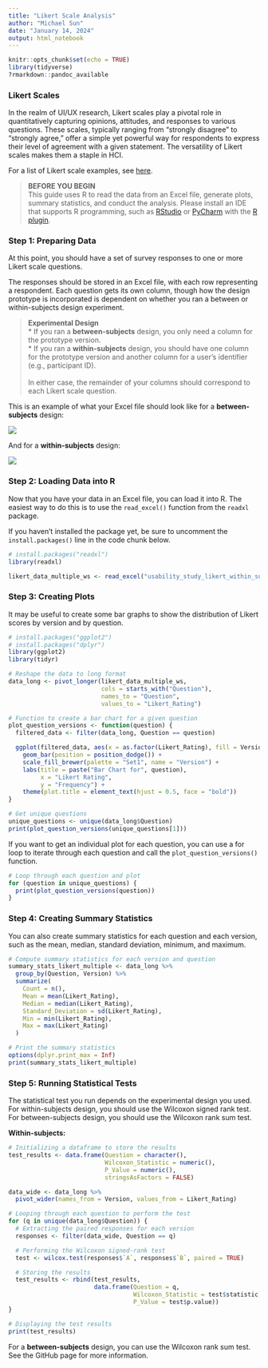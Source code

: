 ```yaml
---
title: "Likert Scale Analysis"
author: "Michael Sun"
date: "January 14, 2024"
output: html_notebook
---
```


```r
knitr::opts_chunk$set(echo = TRUE)
library(tidyverse)
?rmarkdown::pandoc_available
```
### Likert Scales

In the realm of UI/UX research, Likert scales play a pivotal role in quantitatively capturing opinions, attitudes, and responses to various questions. These scales, typically ranging from "strongly disagree" to "strongly agree," offer a simple yet powerful way for respondents to express their level of agreement with a given statement. The versatility of Likert scales makes them a staple in HCI.

For a list of Likert scale examples, see [here](https://www.extension.iastate.edu/documents/anr/likertscaleexamplesforsurveys.pdf).

> **BEFORE YOU BEGIN**\
> This guide uses R to read the data from an Excel file, generate plots, summary statistics, and conduct the analysis. Please install an IDE that supports R programming, such as [RStudio](https://posit.co/downloads/) or [PyCharm](https://www.jetbrains.com/pycharm/) with the [R plugin](https://plugins.jetbrains.com/plugin/6632-r-language-for-intellij).

### Step 1: Preparing Data

At this point, you should have a set of survey responses to one or more Likert scale questions.

The responses should be stored in an Excel file, with each row representing a respondent. Each question gets its own column, though how the design prototype is incorporated is dependent on whether you ran a between or within-subjects design experiment.

> **Experimental Design**\
> * If you ran a **between-subjects** design, you only need a column for the prototype version.\
> * If you ran a **within-subjects** design, you should have one column for the prototype version and another column for a user's identifier (e.g., participant ID).\
> \
> In either case, the remainder of your columns should correspond to each Likert scale question.

This is an example of what your Excel file should look like for a **between-subjects** design:

![](likert_between_excel.png)

And for a **within-subjects** design:

![](likert_within_excel.png)

### Step 2: Loading Data into R

Now that you have your data in an Excel file, you can load it into R. The easiest way to do this is to use the `read_excel()` function from the `readxl` package.

If you haven't installed the package yet, be sure to uncomment the `install.packages()` line in the code chunk below.

```r
# install.packages("readxl")
library(readxl)

likert_data_multiple_ws <- read_excel("usability_study_likert_within_subjects_data.xlsx")
```

### Step 3: Creating Plots

It may be useful to create some bar graphs to show the distribution of Likert scores by version and by question.

```r
# install.packages("ggplot2")
# install.packages("dplyr")
library(ggplot2)
library(tidyr)

# Reshape the data to long format
data_long <- pivot_longer(likert_data_multiple_ws,
                          cols = starts_with("Question"),
                          names_to = "Question",
                          values_to = "Likert_Rating")

# Function to create a bar chart for a given question
plot_question_versions <- function(question) {
  filtered_data <- filter(data_long, Question == question)

  ggplot(filtered_data, aes(x = as.factor(Likert_Rating), fill = Version)) +
    geom_bar(position = position_dodge()) +
    scale_fill_brewer(palette = "Set1", name = "Version") +
    labs(title = paste("Bar Chart for", question),
         x = "Likert Rating",
         y = "Frequency") +
    theme(plot.title = element_text(hjust = 0.5, face = "bold"))
}

# Get unique questions
unique_questions <- unique(data_long$Question)
print(plot_question_versions(unique_questions[1]))
```

If you want to get an individual plot for each question, you can use a for loop to iterate through each question and call the `plot_question_versions()` function.

``` r
# Loop through each question and plot
for (question in unique_questions) {
  print(plot_question_versions(question))
}
```

### Step 4: Creating Summary Statistics

You can also create summary statistics for each question and each version, such as the mean, median, standard deviation, minimum, and maximum.

``` r
# Compute summary statistics for each version and question
summary_stats_likert_multiple <- data_long %>%
  group_by(Question, Version) %>%
  summarize(
    Count = n(),
    Mean = mean(Likert_Rating),
    Median = median(Likert_Rating),
    Standard_Deviation = sd(Likert_Rating),
    Min = min(Likert_Rating),
    Max = max(Likert_Rating)
  )

# Print the summary statistics
options(dplyr.print_max = Inf)
print(summary_stats_likert_multiple)
```
### Step 5: Running Statistical Tests

The statistical test you run depends on the experimental design you used. For within-subjects design, you should use the Wilcoxon signed rank test. For between-subjects design, you should use the Wilcoxon rank sum test.

**Within-subjects:**
```r
# Initializing a dataframe to store the results
test_results <- data.frame(Question = character(),
                           Wilcoxon_Statistic = numeric(),
                           P_Value = numeric(),
                           stringsAsFactors = FALSE)

data_wide <- data_long %>%
  pivot_wider(names_from = Version, values_from = Likert_Rating)

# Looping through each question to perform the test
for (q in unique(data_long$Question)) {
  # Extracting the paired responses for each version
  responses <- filter(data_wide, Question == q)

  # Performing the Wilcoxon signed-rank test
  test <- wilcox.test(responses$`A`, responses$`B`, paired = TRUE)

  # Storing the results
  test_results <- rbind(test_results,
                        data.frame(Question = q,
                                   Wilcoxon_Statistic = test$statistic,
                                   P_Value = test$p.value))
}

# Displaying the test results
print(test_results)
```

For a **between-subjects** design, you can use the Wilcoxon rank sum test. See the GitHub page for more information.